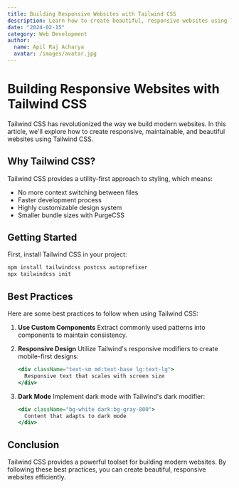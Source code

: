 ```yaml
---
title: Building Responsive Websites with Tailwind CSS
description: Learn how to create beautiful, responsive websites using Tailwind CSS with practical examples and best practices.
date: "2024-02-15"
category: Web Development
author:
  name: Apil Raj Acharya
  avatar: /images/avatar.jpg
---
```


# Building Responsive Websites with Tailwind CSS

Tailwind CSS has revolutionized the way we build modern websites. In this article, we'll explore how to create responsive, maintainable, and beautiful websites using Tailwind CSS.

## Why Tailwind CSS?

Tailwind CSS provides a utility-first approach to styling, which means:

- No more context switching between files
- Faster development process
- Highly customizable design system
- Smaller bundle sizes with PurgeCSS

## Getting Started

First, install Tailwind CSS in your project:

```bash
npm install tailwindcss postcss autoprefixer
npx tailwindcss init
```

## Best Practices

Here are some best practices to follow when using Tailwind CSS:

1. **Use Custom Components**
   Extract commonly used patterns into components to maintain consistency.

2. **Responsive Design**
   Utilize Tailwind's responsive modifiers to create mobile-first designs:

   ```jsx
   <div className="text-sm md:text-base lg:text-lg">
     Responsive text that scales with screen size
   </div>
   ```

3. **Dark Mode**
   Implement dark mode with Tailwind's dark modifier:

   ```jsx
   <div className="bg-white dark:bg-gray-800">
     Content that adapts to dark mode
   </div>
   ```

## Conclusion

Tailwind CSS provides a powerful toolset for building modern websites. By following these best practices, you can create beautiful, responsive websites efficiently.
